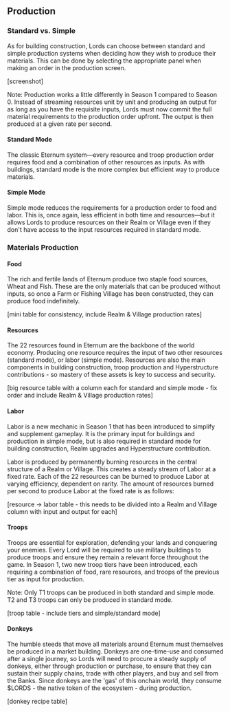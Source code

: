 
## Production

### Standard vs. Simple

As for building construction, Lords can choose between standard and simple production systems when deciding how they
wish to produce their materials. This can be done by selecting the appropriate panel when making an order in the
production screen.

[screenshot]

Note: Production works a little differently in Season 1 compared to Season 0. Instead of streaming resources unit by
unit and producing an output for as long as you have the requisite inputs, Lords must now commit the full material
requirements to the production order upfront. The output is then produced at a given rate per second.

#### Standard Mode

The classic Eternum system—every resource and troop production order requires food and a combination of other resources
as inputs. As with buildings, standard mode is the more complex but efficient way to produce materials.

#### Simple Mode

Simple mode reduces the requirements for a production order to food and labor. This is, once again, less efficient in
both time and resources—but it allows Lords to produce resources on their Realm or Village even if they don't have
access to the input resources required in standard mode.

### Materials Production

#### Food

The rich and fertile lands of Eternum produce two staple food sources, Wheat and Fish. These are the only materials that
can be produced without inputs, so once a Farm or Fishing Village has been constructed, they can produce food
indefinitely.

[mini table for consistency, include Realm & Village production rates]

#### Resources

The 22 resources found in Eternum are the backbone of the world economy. Producing one resource requires the input of
two other resources (standard mode), or labor (simple mode). Resources are also the main components in building
construction, troop production and Hyperstructure contributions - so mastery of these assets is key to success and
security.

[big resource table with a column each for standard and simple mode - fix order and include Realm & Village production
rates]

#### Labor

Labor is a new mechanic in Season 1 that has been introduced to simplify and supplement gameplay. It is the primary
input for buildings and production in simple mode, but is also required in standard mode for building construction,
Realm upgrades and Hyperstructure contribution.

Labor is produced by permanently burning resources in the central structure of a Realm or Village. This creates a steady
stream of Labor at a fixed rate. Each of the 22 resources can be burned to produce Labor at varying efficiency,
dependent on rarity. The amount of resources burned per second to produce Labor at the fixed rate is as follows:

[resource -> labor table - this needs to be divided into a Realm and Village column with input and output for each]

#### Troops

Troops are essential for exploration, defending your lands and conquering your enemies. Every Lord will be required to
use military buildings to produce troops and ensure they remain a relevant force throughout the game. In Season 1, two
new troop tiers have been introduced, each requiring a combination of food, rare resources, and troops of the previous
tier as input for production.

Note: Only T1 troops can be produced in both standard and simple mode. T2 and T3 troops can only be produced in standard
mode.

[troop table - include tiers and simple/standard mode]

#### Donkeys

The humble steeds that move all materials around Eternum must themselves be produced in a market building. Donkeys are
one-time-use and consumed after a single journey, so Lords will need to procure a steady supply of donkeys, either
through production or purchase, to ensure that they can sustain their supply chains, trade with other players, and buy
and sell from the Banks. Since donkeys are the 'gas' of this onchain world, they consume $LORDS - the native token of
the ecosystem - during production.

[donkey recipe table]
